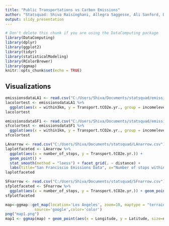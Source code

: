 ```yaml
---
title: "Public Transportations vs Carbon Emissions"
author: "Statsquad: Shiva Raisinghani, Allegra Saggesse, Ali Sanford, Dan Savo"
output: slidy_presentation
---
```

<!-- Don't edit in between this line and the one below -->
```r
# Don't delete this chunk if you are using the DataComputing package
library(DataComputing)
library(dplyr)
library(ggplot2)
library(tidyr)
library(statisticalModeling)
library(RColorBrewer)
library(ggmap)
knitr::opts_chunk$set(echo = TRUE)
```
## Visualizations
```r
emissionsdataLA1 <- read.csv("C:/Users/Shiva/Documents/statsquad/emissionsdataLA1.csv")
lacolortest <- emissionsdataLA1 %>%
  ggplot(aes(x = within3km, y = Transport.tCO2e.yr., group = incomelevels, col = incomelevels)) + geom_point() + stat_smooth(method = "loess", se = FALSE)
lacolortest
```

```r
emissionsdataSF1 <- read.csv("C:/Users/Shiva/Documents/statsquad/emissionsdataSF1.csv")
sfcolortest <- emissionsdataSF1 %>%
  ggplot(aes(x = within1km, y = Transport.tCO2e.yr., group = incomelevels, col = incomelevels)) + geom_point() + stat_smooth(method = "loess", se = FALSE)
sfcolortest

```

```r
LAnarrow <- read.csv("C:/Users/Shiva/Documents/statsquad/LAnarrow.csv")
laplotfaceted <- LAnarrow %>%
  ggplot(aes(x = number_of_stops, y = Transport.tCO2e.yr.)) + 
  geom_point() + 
  stat_smooth(method = "loess") + facet_grid(. ~ distance) +
  labs(title="San Franciscio Emissions Data", x="Number of stops within", y="Tons of CO2 emissions per year due to Transportation")
laplotfaceted
```


```r
SFnarrow <- read.csv("C:/Users/Shiva/Documents/statsquad/SFnarrow.csv")
sfplotfaceted <- SFnarrow %>%
  ggplot(aes(x = number_of_stops, y = Transport.tCO2e.yr.)) + geom_point() + stat_smooth(method = "loess") + facet_grid(. ~ distance)
sfplotfaceted
```

```r
map<-ggmap::get_map(location='Los Angeles', zoom=10, maptype = "terrain",
             source='google',color='color')
png("map1.png")
map1 <- ggmap(map) + geom_point(aes(x = Longitude, y = Latitude, size=number_of_stops, col=Transport.tCO2e.yr.), data = LAnarrow %>% filter(distance == "within1km"), alpha = 1) + labs(x="")
```


